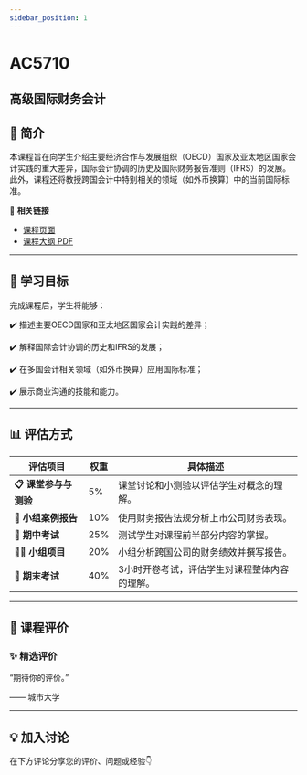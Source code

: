 ```yaml
---
sidebar_position: 1
---
```


# AC5710
## 高级国际财务会计

## **📘 简介**
本课程旨在向学生介绍主要经济合作与发展组织（OECD）国家及亚太地区国家会计实践的重大差异，国际会计协调的历史及国际财务报告准则（IFRS）的发展。此外，课程还将教授跨国会计中特别相关的领域（如外币换算）中的当前国际标准。

🔗 **相关链接**
- [课程页面](https://www.cityu.edu.hk/catalogue/pg/202526/course/AC5710.htm)
- [课程大纲 PDF](https://www.cityu.edu.hk/catalogue/pg/202526/course/AC5710.pdf)

---

## **🎯 学习目标**

完成课程后，学生将能够：


✔️ 描述主要OECD国家和亚太地区国家会计实践的差异；

✔️ 解释国际会计协调的历史和IFRS的发展；

✔️ 在多国会计相关领域（如外币换算）应用国际标准；

✔️ 展示商业沟通的技能和能力。

---

## **📊 评估方式**

| **评估项目**            | **权重** | **具体描述**                                                                                     |
|-------------------------|---------|-----------------------------------------------------------------------------------------------|
| **📋 课堂参与与测验**     | 5%      | 课堂讨论和小测验以评估学生对概念的理解。                                                         |
| **📝 小组案例报告**       | 10%     | 使用财务报告法规分析上市公司财务表现。                                                           |
| **📄 期中考试**          | 25%     | 测试学生对课程前半部分内容的掌握。                                                               |
| **🧑‍💻 小组项目**         | 20%     | 小组分析跨国公司的财务绩效并撰写报告。                                                           |
| **🎤 期末考试**          | 40%     | 3小时开卷考试，评估学生对课程整体内容的理解。                                                     |

---

## **💬 课程评价**

### ✨ **精选评价**
<div className={commentStyles.commentBox}>
    <p className={commentStyles.commentText}>
        “期待你的评价。”
    </p>
    <p className={commentStyles.commentAuthor}>—— 城市大学</p>
</div>

---

## **💡 加入讨论**

在下方评论分享您的评价、问题或经验👇
<Utterances />